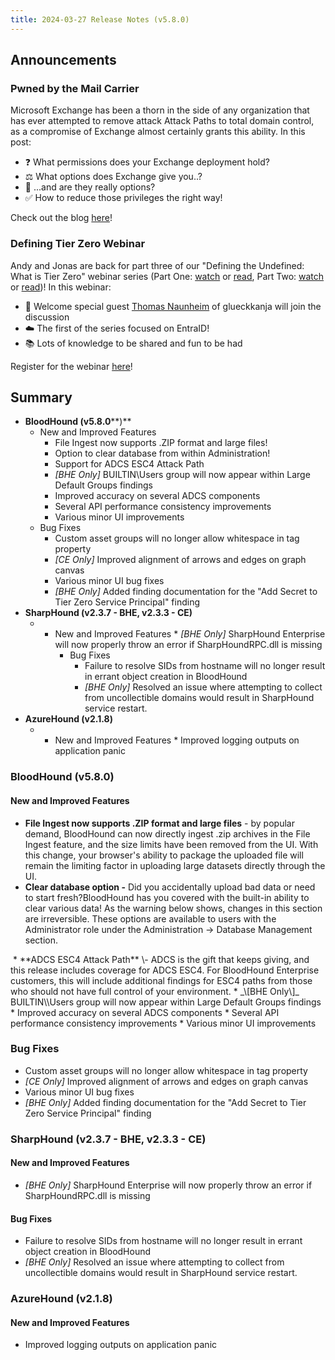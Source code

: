 ```yaml
---
title: 2024-03-27 Release Notes (v5.8.0)
---
```


## Announcements

### Pwned by the Mail Carrier


Microsoft Exchange has been a thorn in the side of any organization that has ever attempted to remove attack Attack Paths to total domain control, as a compromise of Exchange almost certainly grants this ability. In this post:

* ❓ What permissions does your Exchange deployment hold?
* ⚖️ What options does Exchange give you..?
* 🔎 ...and are they really options?
* ✅ How to reduce those privileges the right way!

Check out the blog [here](https://posts.specterops.io/pwned-by-the-mail-carrier-0750edfad43b)!

### Defining Tier Zero Webinar
Andy and Jonas are back for part three of our "Defining the Undefined: What is Tier Zero" webinar series (Part One: [watch](https://youtu.be/5Ho83R9Jy68) or [read](https://posts.specterops.io/what-is-tier-zero-part-1-e0da9b7cdfca), Part Two: [watch](https://youtu.be/SAI3mXQgy_I) or [read](https://posts.specterops.io/what-is-tier-zero-part-2-6e1d14fddcaf))! In this webinar:

* 🎁 Welcome special guest [Thomas Naunheim](https://twitter.com/Thomas_Live) of glueckkanja will join the discussion
* ☁️ The first of the series focused on EntraID!
* 📚 Lots of knowledge to be shared and fun to be had

Register for the webinar [here](https://specterops.zoom.us/webinar/register/WN_0It_u8csQnmTHE_GYO7aYQ#/registration)!

## Summary

* **BloodHound (v5.8.0****)**
    * New and Improved Features
        * File Ingest now supports .ZIP format and large files!
        * Option to clear database from within Administration!
        * Support for ADCS ESC4 Attack Path
        * _\[BHE Only\]_ BUILTIN\\Users group will now appear within Large Default Groups findings
        * Improved accuracy on several ADCS components
        * Several API performance consistency improvements
        * Various minor UI improvements
    * Bug Fixes
        * Custom asset groups will no longer allow whitespace in tag property
        * _\[CE Only\]_ Improved alignment of arrows and edges on graph canvas
        * Various minor UI bug fixes
        * _\[BHE Only\]_ Added finding documentation for the "Add Secret to Tier Zero Service Principal" finding
* **SharpHound (v2.3.7 - BHE, v2.3.3 - CE)**
    * * New and Improved Features
            * _\[BHE Only\]_ SharpHound Enterprise will now properly throw an error if SharpHoundRPC.dll is missing
        * Bug Fixes
            * Failure to resolve SIDs from hostname will no longer result in errant object creation in BloodHound
            * _\[BHE Only\]_ Resolved an issue where attempting to collect from uncollectible domains would result in SharpHound service restart.
* **AzureHound (v2.1.8)**
    * * New and Improved Features
            * Improved logging outputs on application panic

### BloodHound (v5.8.0)

#### New and Improved Features

* **File Ingest now supports .ZIP format and large files** \- by popular demand, BloodHound can now directly ingest .zip archives in the File Ingest feature, and the size limits have been removed from the UI. With this change, your browser's ability to package the uploaded file will remain the limiting factor in uploading large datasets directly through the UI.
* **Clear database option -** Did you accidentally upload bad data or need to start fresh?BloodHound has you covered with the built-in ability to clear various data! As the warning below shows, changes in this section are irreversible. These options are available to users with the Administrator role under the Administration -> Database Management section.
<Frame>
  <img src="/hc/images/image-10.png" alt=""/>
</Frame>
* **ADCS ESC4 Attack Path** \- ADCS is the gift that keeps giving, and this release includes coverage for ADCS ESC4. For BloodHound Enterprise customers, this will include additional findings for ESC4 paths from those who should not have full control of your environment.
* _\[BHE Only\]_ BUILTIN\\Users group will now appear within Large Default Groups findings
* Improved accuracy on several ADCS components
* Several API performance consistency improvements
* Various minor UI improvements

### Bug Fixes

* Custom asset groups will no longer allow whitespace in tag property
* _\[CE Only\]_ Improved alignment of arrows and edges on graph canvas
* Various minor UI bug fixes
* _\[BHE Only\]_ Added finding documentation for the "Add Secret to Tier Zero Service Principal" finding

### SharpHound (v2.3.7 - BHE, v2.3.3 - CE)

#### New and Improved Features

* _\[BHE Only\]_ SharpHound Enterprise will now properly throw an error if SharpHoundRPC.dll is missing

#### Bug Fixes

* Failure to resolve SIDs from hostname will no longer result in errant object creation in BloodHound
* _\[BHE Only\]_ Resolved an issue where attempting to collect from uncollectible domains would result in SharpHound service restart.

### AzureHound (v2.1.8)

#### New and Improved Features

* Improved logging outputs on application panic

